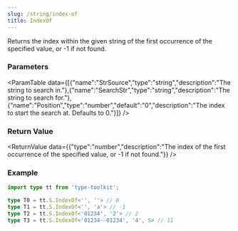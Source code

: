 ```yaml
---
slug: /string/index-of
title: IndexOf
---
```



Returns the index within the given string of the first occurrence of the specified value, or -1 if not found.

### Parameters
<ParamTable data={[{"name":"StrSource","type":"string","description":"The string to search in."},{"name":"SearchStr","type":"string","description":"The string to search for."},{"name":"Position","type":"number","default":"0","description":"The index to start the search at. Defaults to 0."}]} />

### Return Value
<ReturnValue data={{"type":"number","description":"The index of the first occurrence of the specified value, or -1 if not found."}} />

### Example

```ts
import type tt from 'type-toolkit';

type T0 = tt.S.IndexOf<'', ''> // 0
type T1 = tt.S.IndexOf<'', 'a'> // -1
type T2 = tt.S.IndexOf<'01234', '2'> // 2
type T3 = tt.S.IndexOf<'01234--01234', '4', 5> // 11
```
